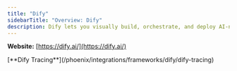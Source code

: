 ```yaml
---
title: "Dify"
sidebarTitle: "Overview: Dify"
description: Dify lets you visually build, orchestrate, and deploy AI-native apps using LLMs, with low-code workflows and agent frameworks for fast deployment.
---
```


**Website:** [https://dify.ai/](https://dify.ai/)

<Columns cols={1}>
  <Card img="/images/e30418d8-image.jpeg">
    [**Dify Tracing**](/phoenix/integrations/frameworks/dify/dify-tracing)
  </Card>
</Columns>


